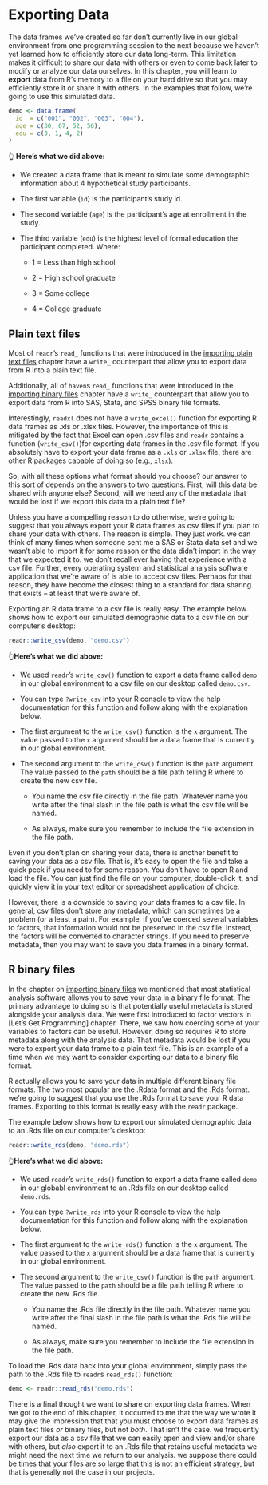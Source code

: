 # Exporting Data

<!-- 
Exporting data for others (csv)
Exporting data for use in R (Rds)
We may also want to briefly touch on the difference between memory and disk.
-->

The data frames we’ve created so far don’t currently live in our global environment from one programming session to the next because we haven’t yet learned how to efficiently store our data long-term. This limitation makes it difficult to share our data with others or even to come back later to modify or analyze our data ourselves. In this chapter, you will learn to **export** data from R's memory to a file on your hard drive so that you may efficiently store it or share it with others. In the examples that follow, we're going to use this simulated data.


```r
demo <- data.frame(
  id  = c("001", "002", "003", "004"),
  age = c(30, 67, 52, 56),
  edu = c(3, 1, 4, 2)
)
```

👆 **Here's what we did above:**

* We created a data frame that is meant to simulate some demographic information about 4 hypothetical study participants.

* The first variable (`id`) is the participant's study id.

* The second variable (`age`) is the participant's age at enrollment in the study.

* The third variable (`edu`) is the highest level of formal education the participant completed. Where:

  - 1 = Less than high school
  
  - 2 = High school graduate
  
  - 3 = Some college
  
  - 4 = College graduate

## Plain text files

Most of `readr`'s `read_` functions that were introduced in the [importing plain text files](../importing_plain_text/importing_plain_text.qmd) chapter have a `write_` counterpart that allow you to export data from R into a plain text file. 

Additionally, all of `haven`s `read_` functions that were introduced in the [importing binary files](../importing_binary_files/importing_binary_files.qmd) chapter have a `write_` counterpart that allow you to export data from R into SAS, Stata, and SPSS binary file formats. 

Interestingly, `readxl` does not have a `write_excel()` function for exporting R data frames as .xls or .xlsx files. However, the importance of this is mitigated by the fact that Excel can open .csv files and `readr` contains a function (`write_csv()`)for exporting data frames in the .csv file format. If you absolutely have to export your data frame as a `.xls` or `.xlsx` file, there are other R packages capable of doing so (e.g., `xlsx`).

So, with all these options what format should you choose? our answer to this sort of depends on the answers to two questions. First, will this data be shared with anyone else? Second, will we need any of the metadata that would be lost if we export this data to a plain text file?

Unless you have a compelling reason to do otherwise,  we're going to suggest that you always export your R data frames as csv files if you plan to share your data with others. The reason is simple. They just work. we can think of many times when someone sent me a SAS or Stata data set and we wasn't able to import it for some reason or the data didn't import in the way that we expected it to. we don't recall ever having that experience with a csv file. Further, every operating system and statistical analysis software application that  we're aware of is able to accept csv files. Perhaps for that reason, they have become the closest thing to a standard for data sharing that exists -- at least that  we're aware of.

Exporting an R data frame to a csv file is really easy. The example below shows how to export our simulated demographic data to a csv file on our computer's desktop:

```r
readr::write_csv(demo, "demo.csv")
```

👆**Here's what we did above:**

* We used `readr`'s `write_csv()` function to export a data frame called `demo` in our global environment to a csv file on our desktop called `demo.csv`.

* You can type `?write_csv` into your R console to view the help documentation for this function and follow along with the explanation below.

* The first argument to the `write_csv()` function is the `x` argument. The value passed to the `x` argument should be a data frame that is currently in our global environment.

* The second argument to the `write_csv()` function is the `path` argument. The value passed to the `path` should be a file path telling R where to create the new csv file.

  - You name the csv file directly in the file path. Whatever name you write after the final slash in the file path is what the csv file will be named.
  
  - As always, make sure you remember to include the file extension in the file path.
  
Even if you don't plan on sharing your data, there is another benefit to saving your data as a csv file. That is, it's easy to open the file and take a quick peek if you need to for some reason. You don't have to open R and load the file. You can just find the file on your computer, double-click it, and quickly view it in your text editor or spreadsheet application of choice.

However, there is a downside to saving your data frames to a csv file. In general, csv files don't store any metadata, which can sometimes be a problem (or a least a pain). For example, if you've coerced several variables to factors, that information would not be preserved in the csv file. Instead, the factors will be converted to character strings. If you need to preserve metadata, then you may want to save you data frames in a binary format.

## R binary files

In the chapter on [importing binary files](../importing_binary_files/importing_binary_files.qmd) we mentioned that most statistical analysis software allows you to save your data in a binary file format. The primary advantage to doing so is that potentially useful metadata is stored alongside your analysis data. We were first introduced to factor vectors in [Let’s Get Programming] chapter. There, we saw how coercing some of your variables to factors can be useful. However, doing so requires R to store metadata along with the analysis data. That metadata would be lost if you were to export your data frame to a plain text file. This is an example of a time when we may want to consider exporting our data to a binary file format.

R actually allows you to save your data in multiple different binary file formats. The two most popular are the .Rdata format and the .Rds format.  we're going to suggest that you use the .Rds format to save your R data frames. Exporting to this format is really easy with the `readr` package. 

The example below shows how to export our simulated demographic data to an .Rds file on our computer's desktop:

```r
readr::write_rds(demo, "demo.rds")
```

👆**Here's what we did above:**

* We used `readr`'s `write_rds()` function to export a data frame called `demo` in our globabl environment to an .Rds file on our desktop called `demo.rds`.

* You can type `?write_rds` into your R console to view the help documentation for this function and follow along with the explanation below.

* The first argument to the `write_rds()` function is the `x` argument. The value passed to the `x` argument should be a data frame that is currently in our global environment.

* The second argument to the `write_csv()` function is the `path` argument. The value passed to the `path` should be a file path telling R where to create the new .Rds file.

  - You name the .Rds file directly in the file path. Whatever name you write after the final slash in the file path is what the .Rds file will be named.
  
  - As always, make sure you remember to include the file extension in the file path. 

To load the .Rds data back into your global environment, simply pass the path to the .Rds file to `readr`s `read_rds()` function:

<!-- No need to cache the code chunk below. It has the eval=FALSE option. -->

```r
demo <- readr::read_rds("demo.rds")
```

There is a final thought we want to share on exporting data frames. When we got to the end of this chapter, it occurred to me that the way we wrote it may give the impression that that you must choose to export data frames as plain text files _or_ binary files, but not _both_. That isn't the case. we frequently export our data as a csv file that we can easily open and view and/or share with others, but _also_ export it to an .Rds file that retains useful metadata we might need the next time we return to our analysis. we suppose there could be times that your files are so large that this is not an efficient strategy, but that is generally not the case in our projects.
